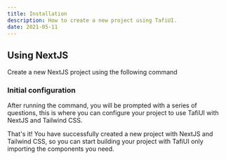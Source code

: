 ```yaml
---
title: Installation
description: How to create a new project using TafiUI.
date: 2021-05-11
---
```


## Using NextJS

Create a new NextJS project using the following command

### Initial configuration

After running the command, you will be prompted with a series of questions, this is where you can configure your project to use TafiUI with NextJS and Tailwind CSS.

That's it! You have successfully created a new project with NextJS and Tailwind CSS, so you can start building your project with TafiUI only importing the components you need.
